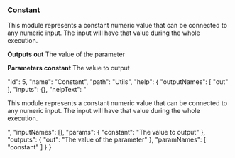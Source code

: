 ### Constant

This module represents a constant numeric value that can be connected to any numeric input. The input will have that value during the whole execution.




**Outputs**
**out**
The value of the parameter


**Parameters**
**constant**
The value to output


  "id": 5,
  "name": "Constant",
  "path": "Utils",
  "help": {
    "outputNames": [
      "out"
    ],
    "inputs": {},
    "helpText": "<p>This module represents a constant numeric value that can be connected to any numeric input. The input will have that value during the whole execution.</p>",
    "inputNames": [],
    "params": {
      "constant": "The value to output"
    },
    "outputs": {
      "out": "The value of the parameter"
    },
    "paramNames": [
      "constant"
    ]
  }
}